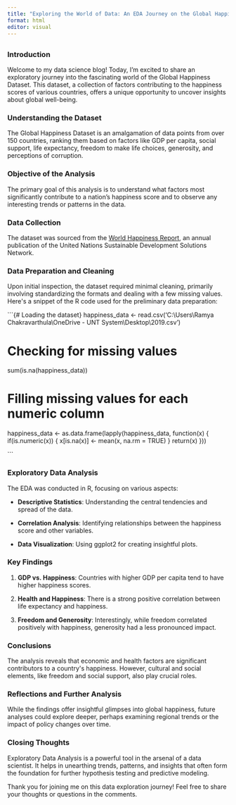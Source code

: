 ```yaml
---
title: "Exploring the World of Data: An EDA Journey on the Global Happiness Dataset"
format: html
editor: visual
---
```


## 

### **Introduction**

Welcome to my data science blog! Today, I'm excited to share an exploratory journey into the fascinating world of the Global Happiness Dataset. This dataset, a collection of factors contributing to the happiness scores of various countries, offers a unique opportunity to uncover insights about global well-being.

### **Understanding the Dataset**

The Global Happiness Dataset is an amalgamation of data points from over 150 countries, ranking them based on factors like GDP per capita, social support, life expectancy, freedom to make life choices, generosity, and perceptions of corruption.

### **Objective of the Analysis**

The primary goal of this analysis is to understand what factors most significantly contribute to a nation's happiness score and to observe any interesting trends or patterns in the data.

### **Data Collection**

The dataset was sourced from the [World Happiness Report](https://worldhappiness.report/), an annual publication of the United Nations Sustainable Development Solutions Network.

### **Data Preparation and Cleaning**

Upon initial inspection, the dataset required minimal cleaning, primarily involving standardizing the formats and dealing with a few missing values. Here\'s a snippet of the R code used for the preliminary data preparation:

```{# Loading the dataset}
happiness_data <- read.csv('C:\\Users\\Ramya Chakravarthula\\OneDrive - UNT System\\Desktop\\2019.csv')

# Checking for missing values
sum(is.na(happiness_data))

# Filling missing values for each numeric column
happiness_data <- as.data.frame(lapply(happiness_data, function(x) {
    if(is.numeric(x)) {
        x[is.na(x)] <- mean(x, na.rm = TRUE)
    }
    return(x)
}))

```

### **Exploratory Data Analysis**

The EDA was conducted in R, focusing on various aspects:

-   **Descriptive Statistics**: Understanding the central tendencies and spread of the data.

-   **Correlation Analysis**: Identifying relationships between the happiness score and other variables.

-   **Data Visualization**: Using ggplot2 for creating insightful plots.

### **Key Findings**

1.  **GDP vs. Happiness**: Countries with higher GDP per capita tend to have higher happiness scores.

2.  **Health and Happiness**: There is a strong positive correlation between life expectancy and happiness.

3.  **Freedom and Generosity**: Interestingly, while freedom correlated positively with happiness, generosity had a less pronounced impact.

### **Conclusions**

The analysis reveals that economic and health factors are significant contributors to a country\'s happiness. However, cultural and social elements, like freedom and social support, also play crucial roles.

### **Reflections and Further Analysis**

While the findings offer insightful glimpses into global happiness, future analyses could explore deeper, perhaps examining regional trends or the impact of policy changes over time.

### **Closing Thoughts**

Exploratory Data Analysis is a powerful tool in the arsenal of a data scientist. It helps in unearthing trends, patterns, and insights that often form the foundation for further hypothesis testing and predictive modeling.

Thank you for joining me on this data exploration journey! Feel free to share your thoughts or questions in the comments.
